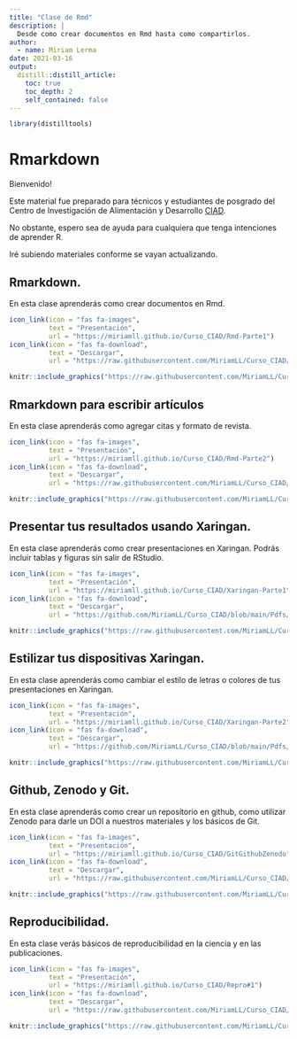 ```yaml
---
title: "Clase de Rmd"
description: |
  Desde como crear documentos en Rmd hasta como compartirlos. 
author:
  - name: Miriam Lerma
date: 2021-03-16
output:
  distill::distill_article:
    toc: true
    toc_depth: 2
    self_contained: false
---
```


```r
library(distilltools)
```

# Rmarkdown

Bienvenido!  

Este material fue preparado para técnicos y estudiantes de posgrado del Centro de Investigación de Alimentación y Desarrollo [CIAD](https://www.ciad.mx/).

No obstante, espero sea de ayuda para cualquiera que tenga intenciones de aprender R.

Iré subiendo materiales conforme se vayan actualizando.

## Rmarkdown.

En esta clase aprenderás como crear documentos en Rmd. <br>

```r
icon_link(icon = "fas fa-images",
          text = "Presentación",
          url = "https://miriamll.github.io/Curso_CIAD/Rmd-Parte1")
icon_link(icon = "fas fa-download",
          text = "Descargar",
          url = "https://raw.githubusercontent.com/MiriamLL/Curso_CIAD/main/Pdfs/Rmd-Parte1.pdf")
```


```r
knitr::include_graphics("https://raw.githubusercontent.com/MiriamLL/Curso_CIAD/main/Figuras/Clase09.png")
```

## Rmarkdown para escribir artículos

En esta clase aprenderás como agregar citas y formato de revista. <br>

```r
icon_link(icon = "fas fa-images",
          text = "Presentación",
          url = "https://miriamll.github.io/Curso_CIAD/Rmd-Parte2")
icon_link(icon = "fas fa-download",
          text = "Descargar",
          url = "https://raw.githubusercontent.com/MiriamLL/Curso_CIAD/main/Pdfs/Rmd-Parte2.pdf")
```

```r
knitr::include_graphics("https://raw.githubusercontent.com/MiriamLL/Curso_CIAD/main/Figuras/Clase10.png")
```

## Presentar tus resultados usando Xaringan.

En esta clase aprenderás como crear presentaciones en Xaringan. 
Podrás incluir tablas y figuras sin salir de RStudio. <br>

```r
icon_link(icon = "fas fa-images",
          text = "Presentación",
          url = "https://miriamll.github.io/Curso_CIAD/Xaringan-Parte1")
icon_link(icon = "fas fa-download",
          text = "Descargar",
          url = "https://github.com/MiriamLL/Curso_CIAD/blob/main/Pdfs/Xaringan-Parte1.pdf")
```

```r
knitr::include_graphics("https://raw.githubusercontent.com/MiriamLL/Curso_CIAD/main/Figuras/Clase11.png")
```

## Estilizar tus dispositivas Xaringan.

En esta clase aprenderás como cambiar el estilo de letras o colores de tus presentaciones en Xaringan. <br>

```r
icon_link(icon = "fas fa-images",
          text = "Presentación",
          url = "https://miriamll.github.io/Curso_CIAD/Xaringan-Parte2")
icon_link(icon = "fas fa-download",
          text = "Descargar",
          url = "https://github.com/MiriamLL/Curso_CIAD/blob/main/Pdfs/Xaringan-Parte2.pdf")
```

```r
knitr::include_graphics("https://raw.githubusercontent.com/MiriamLL/Curso_CIAD/main/Figuras/Clase11Xaringan.png")
```


## Github, Zenodo y Git.

En esta clase aprenderás como crear un repositorio en github, como utilizar Zenodo para darle un DOI a nuestros materiales y los básicos de Git. <br>

```r
icon_link(icon = "fas fa-images",
          text = "Presentación",
          url = "https://miriamll.github.io/Curso_CIAD/GitGithubZenodo")
icon_link(icon = "fas fa-download",
          text = "Descargar",
          url = "https://raw.githubusercontent.com/MiriamLL/Curso_CIAD/main/Pdfs/GitGithubZenodo.pdf")
```

```r
knitr::include_graphics("https://raw.githubusercontent.com/MiriamLL/Curso_CIAD/main/Figuras/Clase12.png")
```


## Reproducibilidad.

En esta clase verás básicos de reproducibilidad en la ciencia y en las publicaciones. <br>

```r
icon_link(icon = "fas fa-images",
          text = "Presentación",
          url = "https://miriamll.github.io/Curso_CIAD/Repro#1")
icon_link(icon = "fas fa-download",
          text = "Descargar",
          url = "https://raw.githubusercontent.com/MiriamLL/Curso_CIAD/main/Pdfs/Repro.pdf")
```

```r
knitr::include_graphics("https://raw.githubusercontent.com/MiriamLL/Curso_CIAD/main/Figuras/Clase13.png")
```

